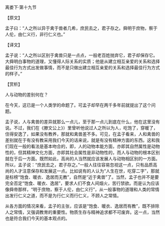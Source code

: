 

离娄下·第十九节

【原文】

孟子曰：“人之所以异于禽于兽者几希，庶民去之，君子存之。舜明于庶物，察于人伦，由仁义行，非行仁义也。”

【译文】

孟子说：“人之所以区别于禽兽只是一点点，一般老百姓抛弃它，君子却保存它。大舜明白事物的道理，又懂得人际关系的实质；他是从建立相互亲爱的关系和选择最佳行为方式出发做事情，而不是只做出建立相互亲爱的关系和选择最佳行为方式的样子。”

【赏析】

人与动物的差别何在？

在今天，这已是一个人类学的命题了。可孟子却早在两千多年前就提出了这个问题。

孟子说，人与禽兽的差异就那么一点儿，至于那一点儿到底在什么，他在这里没有说。不过，我们在《滕文公上》）里曾听他说过人之所以为人，吃饱了，穿暖了，住得安逸了，如果没有教养，那就和禽兽差不多。可见，在孟子看来，人和禽兽的差别就在于有没有教采用我们今天的话来说，就是有没有精神方面的东西。这和我们现在一般的看法是基本吻合的，即，人的动物本能方面，亦即其自然属性是动物性的，但其精神文化方面，亦即其社会属性是非动物性的，而人与动物的根本区别就在于后一方面。既然如此，高尚的人当然就应该发展人与动物相区别的一方面。所以，孟子说：“庶民去之，君子存之。”一般人往往容易忽视这一点，只有品质高尚的人才注意保存和发展这一点。比如说有的人认为“人生在世，吃穿二字”，那就是标榜“饱食、暖衣、逸居而无教”，自然是“近于禽兽”了。当然，孟子也并不是要完全否定“饱食、暖衣、逸居”，要求人们不食人间烟火，苦行禁欲。而是认为应该像舜帝那样，“明于庶物，察于人伦，由仁义行”，从一般事物的道理和人类的常情出发行仁义之道，而不是为行仁义而行仁义，不顾人之常情。

从各方面的情况来看，孟子的主张，应该是“饱食、暖衣、逸居而有教”，既不排除人之常情，又强调教育的重要性。物质生存与精神追求都不可废弃。这一点，当然也是符合我们今天的基本观点的。

